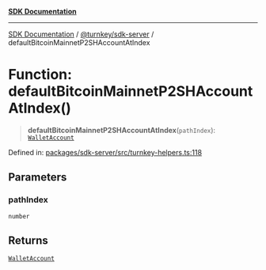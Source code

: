 [**SDK Documentation**](../../../README.mdx)

***

[SDK Documentation](../../../packages.mdx) / [@turnkey/sdk-server](../README.mdx) / defaultBitcoinMainnetP2SHAccountAtIndex

# Function: defaultBitcoinMainnetP2SHAccountAtIndex()

> **defaultBitcoinMainnetP2SHAccountAtIndex**(`pathIndex`): [`WalletAccount`](../interfaces/WalletAccount.mdx)

Defined in: [packages/sdk-server/src/turnkey-helpers.ts:118](https://github.com/tkhq/sdk/blob/e1b1a69bdd608320aaf03cc2dbbf68dc0c52b28d/packages/sdk-server/src/turnkey-helpers.ts#L118)

## Parameters

### pathIndex

`number`

## Returns

[`WalletAccount`](../interfaces/WalletAccount.mdx)

